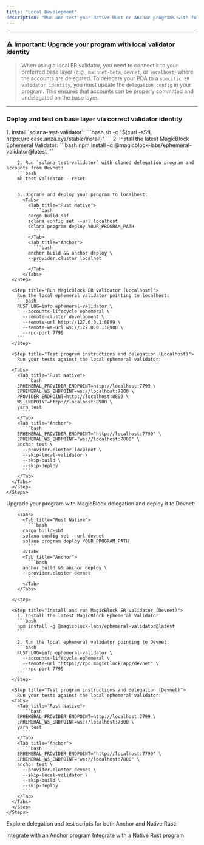 ```yaml
---
title: "Local Development"
description: "Run and test your Native Rust or Anchor programs with full customization on your local host and Ephemeral Rollups minimizing network latency and rate limit risk."
---
```



---

### ⚠️ Important: Upgrade your program with local validator identity

> When using a local ER validator, you need to connect it to your preferred base layer (e.g., `mainnet-beta`, `devnet`, or `localhost`) where the accounts are delegated. To delegate your PDA to a `specific ER validator identity`, you must update the `delegation config` in your program. This ensures that accounts can be properly committed and undelegated on the base layer.

<Validators />

---

### Deploy and test on base layer via correct validator identity

<Tabs>
<Tab title="solana-test-validator (localhost)">
    <Steps>
      <Step title="Set up Solana Test Validator (Localhost) and deploy your upgraded program">
        1. Install `solana-test-validator`:
        ```bash
        sh -c "$(curl -sSfL https://release.anza.xyz/stable/install)"
        ```
        2. Install the latest MagicBlock Ephemeral Validator:
        ```bash
        npm install -g @magicblock-labs/ephemeral-validator@latest
        ```

        2. Run `solana-test-validator` with cloned delegation program and accounts from Devnet:
        ```bash
        mb-test-validator --reset
        ```

        3. Upgrade and deploy your program to localhost:
          <Tabs>
            <Tab title="Rust Native">
              ```bash
            cargo build-sbf
            solana config set --url localhost
            solana program deploy YOUR_PROGRAM_PATH
              ```
            </Tab>
            <Tab title="Anchor">
              ```bash
            anchor build && anchor deploy \
            --provider.cluster localnet
              ```
            </Tab>
          </Tabs>
      </Step>

      <Step title="Run MagicBlock ER validator (Localhost)">
        Run the local ephemeral validator pointing to localhost:
        ```bash
        RUST_LOG=info ephemeral-validator \
          --accounts-lifecycle ephemeral \
          --remote-cluster development \
          --remote-url http://127.0.0.1:8899 \
          --remote-ws-url ws://127.0.0.1:8900 \
          --rpc-port 7799
        ```
      </Step>

      <Step title="Test program instructions and delegation (Localhost)">
        Run your tests against the local ephemeral validator:

      <Tabs>
        <Tab title="Rust Native">
          ```bash
        EPHEMERAL_PROVIDER_ENDPOINT=http://localhost:7799 \
        EPHEMERAL_WS_ENDPOINT=ws://localhost:7800 \
        PROVIDER_ENDPOINT=http://localhost:8899 \
        WS_ENDPOINT=http://localhost:8900 \
        yarn test
          ```
        </Tab>
        <Tab title="Anchor">
          ```bash
        EPHEMERAL_PROVIDER_ENDPOINT="http://localhost:7799" \
        EPHEMERAL_WS_ENDPOINT="ws://localhost:7800" \
        anchor test \
          --provider.cluster localnet \
          --skip-local-validator \
          --skip-build \
          --skip-deploy
          ```
        </Tab>
      </Tabs>
      </Step>
    </Steps>

  </Tab>
  <Tab title="devnet">
    <Steps>
      <Step title="Upgrade and deploy program on Devnet">
        Upgrade your program with MagicBlock delegation and deploy it to Devnet:

        <Tabs>
          <Tab title="Rust Native">
            ```bash
          cargo build-sbf
          solana config set --url devnet
          solana program deploy YOUR_PROGRAM_PATH
            ```
          </Tab>
          <Tab title="Anchor">
            ```bash
          anchor build && anchor deploy \
          --provider.cluster devnet
            ```
          </Tab>
        </Tabs>

      </Step>

      <Step title="Install and run MagicBlock ER validator (Devnet)">
        1. Install the latest MagicBlock Ephemeral Validator:
        ```bash
        npm install -g @magicblock-labs/ephemeral-validator@latest
        ```

        2. Run the local ephemeral validator pointing to Devnet:
        ```bash
        RUST_LOG=info ephemeral-validator \
          --accounts-lifecycle ephemeral \
          --remote-url "https://rpc.magicblock.app/devnet" \
          --rpc-port 7799
        ```
      </Step>

      <Step title="Test program instructions and delegation (Devnet)">
        Run your tests against the local ephemeral validator:
      <Tabs>
        <Tab title="Rust Native">
          ```bash
        EPHEMERAL_PROVIDER_ENDPOINT=http://localhost:7799 \
        EPHEMERAL_WS_ENDPOINT=ws://localhost:7800 \
        yarn test
          ```
        </Tab>
        <Tab title="Anchor">
          ```bash
        EPHEMERAL_PROVIDER_ENDPOINT="http://localhost:7799" \
        EPHEMERAL_WS_ENDPOINT="ws://localhost:7800" \
        anchor test \
          --provider.cluster devnet \
          --skip-local-validator \
          --skip-build \
          --skip-deploy
          ```
        </Tab>
      </Tabs>
      </Step>
    </Steps>

  </Tab>
</Tabs>

Explore delegation and test scripts for both Anchor and Native Rust:

<CardGroup cols={2}>
  <Card
    title="Anchor"
    icon="anchor"
    href="/pages/ephemeral-rollups-ers/how-to-guide/anchor"
    iconType="duotone"
  >
    Integrate with an Anchor program
  </Card>
  <Card
    title="Native Rust"
    icon="rust"
    href="/pages/ephemeral-rollups-ers/how-to-guide/rust"
    iconType="duotone"
  >
    Integrate with a Native Rust program
  </Card>
</CardGroup>

